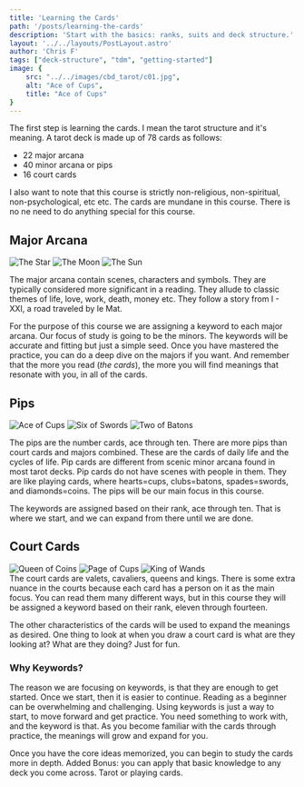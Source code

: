 ```yaml
---
title: 'Learning the Cards'
path: '/posts/learning-the-cards'
description: 'Start with the basics: ranks, suits and deck structure.'
layout: '../../layouts/PostLayout.astro'
author: 'Chris F'
tags: ["deck-structure", "tdm", "getting-started"]
image: {
    src: "../../images/cbd_tarot/c01.jpg",
    alt: "Ace of Cups",
    title: "Ace of Cups"
}
---
```


The first step is learning the cards. I mean the tarot structure and it's meaning. A tarot deck is made up of 78 cards as follows:

<ul class="rt-margin">
<li>22 major arcana</li>
<li>40 minor arcana or pips</li>
<li>16 court cards</li>
</ul>

I also want to note that this course is strictly non-religious, non-spiritual, non-psychological, etc etc. The cards are mundane in this course. There is no ne need to do anything special for this course. 

## Major Arcana

<div class="card-row">

<img src={theStar.src} alt="The Star" title="The Star" />
<img src={theMoon.src} alt="The Moon" class="hidden" title="The Moon" />
<img src={theSun.src} alt="The Sun" class="hidden" title="The Sun" />

</div>

The major arcana contain scenes, characters and symbols. They are typically considered more significant in a reading. They allude to classic themes of life, love, work, death, money etc. They follow a story from I - XXI, a road traveled by le Mat.

For the purpose of this course we are assigning a keyword to each major arcana. Our focus of study is going to be the minors. The keywords will be accurate and fitting but just a simple seed. Once you have mastered the practice, you can do a deep dive on the majors if you want. And remember that the more you read (_the cards_), the more you will find meanings that resonate with you, in all of the cards.

## Pips

<div class="card-row">
<img src={aceCups.src} alt="Ace of Cups" title="Ace of Cups" />
<img src={sixSwords.src} alt="Six of Swords" class="hidden" title="Six of Swords"/>
<img src={twoBatons.src} alt="Two of Batons" class="hidden" title="Two of Batons"/>



</div>

The pips are the number cards, ace through ten. There are more pips than court cards and majors combined. These are the cards of daily life and the cycles of life. Pip cards are different from scenic minor arcana found in most tarot decks. Pip cards do not have scenes with people in them. They are like playing cards, where hearts=cups, clubs=batons, spades=swords, and diamonds=coins. The pips will be our main focus in this course.

The keywords are assigned based on their rank, ace through ten. That is where we start, and we can expand from there until we are done.

## Court Cards

<div class="card-row">

<img src={queenCoins.src} alt="Queen of Coins" title="Queen of Coins"/>
<img src={pageCups.src} alt="Page of Cups" class="hidden" title="Page of Cups"/>
<img src={kingWands.src} alt="King of Wands" class="hidden" title="King of Wands"/>

</div>
The court cards are valets, cavaliers, queens and kings. There is some extra nuance in the courts because each card has a person on it as the main focus. You can read them many different ways, but in this course they will be assigned a keyword based on their rank, eleven through fourteen.

The other characteristics of the cards will be used to expand the meanings as desired. One thing to look at when you draw a court card is what are they looking at? What are they doing? Just for fun.

### Why Keywords?

The reason we are focusing on keywords, is that they are enough to get started. Once we start, then it is easier to continue. Reading as a beginner can be overwhelming and challenging. Using keywords is just a way to start, to move forward and get practice. You need something to work with, and the keyword is that. As you become familiar with the cards through practice, the meanings will grow and expand for you. 

Once you have the core ideas memorized, you can begin to study the cards more in depth. Added Bonus: you can apply that basic knowledge to any deck you come across. Tarot or playing cards.

